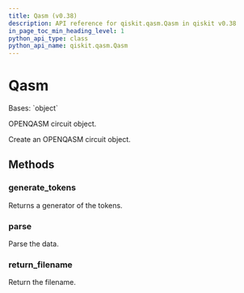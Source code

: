 ```yaml
---
title: Qasm (v0.38)
description: API reference for qiskit.qasm.Qasm in qiskit v0.38
in_page_toc_min_heading_level: 1
python_api_type: class
python_api_name: qiskit.qasm.Qasm
---
```


# Qasm

<Class id="qiskit.qasm.Qasm" isDedicatedPage={true} github="https://github.com/qiskit/qiskit/tree/stable/0.21/qiskit/qasm/qasm.py" signature="Qasm(filename=None, data=None)" modifiers="class">
  Bases: `object`

  OPENQASM circuit object.

  Create an OPENQASM circuit object.

  ## Methods

  <span id="qiskit-qasm-qasm-generate-tokens" />

  ### generate\_tokens

  <Function id="qiskit.qasm.Qasm.generate_tokens" signature="Qasm.generate_tokens()">
    Returns a generator of the tokens.
  </Function>

  <span id="qiskit-qasm-qasm-parse" />

  ### parse

  <Function id="qiskit.qasm.Qasm.parse" signature="Qasm.parse()">
    Parse the data.
  </Function>

  <span id="qiskit-qasm-qasm-return-filename" />

  ### return\_filename

  <Function id="qiskit.qasm.Qasm.return_filename" signature="Qasm.return_filename()">
    Return the filename.
  </Function>
</Class>

